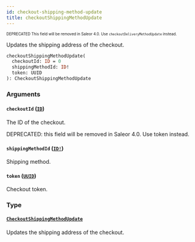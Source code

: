 ```yaml
---
id: checkout-shipping-method-update
title: checkoutShippingMethodUpdate
---
```


<sub><sup><span className="deprecatedTag">DEPRECATED</span> This field will be removed in Saleor 4.0. Use `checkoutDeliveryMethodUpdate` instead.</sup></sub>

Updates the shipping address of the checkout.

```graphql
checkoutShippingMethodUpdate(
  checkoutId: ID = 0
  shippingMethodId: ID!
  token: UUID
): CheckoutShippingMethodUpdate

```

### Arguments

#### `checkoutId` ([`ID`](/developer/api-reference/scalars/id.mdx))

The ID of the checkout.

DEPRECATED: this field will be removed in Saleor 4.0. Use token instead.

#### `shippingMethodId` ([`ID!`](/developer/api-reference/scalars/id.mdx))

Shipping method.

#### `token` ([`UUID`](/developer/api-reference/scalars/uuid.mdx))

Checkout token.

### Type

#### [`CheckoutShippingMethodUpdate`](/developer/api-reference/objects/checkout-shipping-method-update.mdx)

Updates the shipping address of the checkout.
